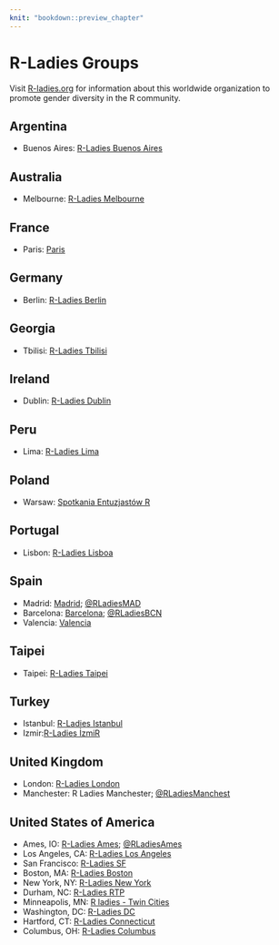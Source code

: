 ```yaml
---
knit: "bookdown::preview_chapter"
---
```


# R-Ladies Groups

Visit [R-ladies.org](https://rladies.org/) for information about this worldwide organization to promote
gender diversity in the R community.

## Argentina

  * Buenos Aires: [R-Ladies Buenos Aires](https://www.meetup.com/rladies-buenos-aires/)

## Australia

  * Melbourne: [R-Ladies Melbourne](https://www.meetup.com/R-Ladies-Melbourne/)
  
## France

  * Paris: [Paris](https://www.meetup.com/rladies-paris/)
  
## Germany

  * Berlin: [R-Ladies Berlin](https://www.meetup.com/rladies-berlin/)
  
## Georgia
 
  * Tbilisi: [R-Ladies Tbilisi](https://www.meetup.com/R-Ladies-Tbilisi/)
  
## Ireland

  * Dublin: [R-Ladies Dublin](https://www.meetup.com/R-Ladies-Dublin/)
  
## Peru

  * Lima: [R-Ladies Lima](https://twitter.com/RLadiesLima)
  
## Poland

  * Warsaw: [Spotkania Entuzjastów R](https://www.meetup.com/Spotkania-Entuzjastow-R-Warsaw-R-Users-Group-Meetup/)

## Portugal

  * Lisbon: [R-Ladies Lisboa](https://www.meetup.com/R-Ladies-Lisboa/)
  
## Spain

  * Madrid: [Madrid](https://www.meetup.com/rladies-madrid); [@RLadiesMAD](https://twitter.com/RLadiesMAD)
  * Barcelona: [Barcelona](https://www.meetup.com/es-ES/rladies-barcelona/); [@RLadiesBCN](https://twitter.com/rladiesbcn)
  * Valencia: [Valencia](https://twitter.com/RLadiesValencia)

## Taipei

  * Taipei: [R-Ladies Taipei](https://www.meetup.com/R-Ladies-Taipei/)

## Turkey

  * Istanbul: [R-Ladies Istanbul](https://www.meetup.com/R-Ladies-Istanbul/)
  * Izmir:[R-Ladies İzmiR](https://www.meetup.com/R-Ladies-%C4%B0zmiR/)

## United Kingdom

  * London: [R-Ladies London](https://www.meetup.com/rladies-london/)
  * Manchester: R Ladies Manchester; [@RLadiesManchest](https://twitter.com/RLadiesManchest)

## United States of America

  * Ames, IO: [R-Ladies Ames](https://www.meetup.com/R-Ladies-Ames/events/235936204/); [@RLadiesAmes](https://twitter.com/RLadiesAmes)
  * Los Angeles, CA: [R-Ladies Los Angeles](https://www.meetup.com/rladies-la/)
  * San Francisco: [R-Ladies SF](https://www.meetup.com/rladies-san-francisco/)
  * Boston, MA: [R-Ladies Boston](https://www.meetup.com/R-Ladies-Boston/)
  * New York, NY: [R-Ladies New York](https://www.meetup.com/rladies-newyork/)
  * Durham, NC: [R-Ladies RTP](https://www.meetup.com/R-Ladies-RTP/)
  * Minneapolis, MN: [R ladies - Twin Cities](https://www.meetup.com/RLadiesTC/)
  * Washington, DC: [R-Ladies DC](https://www.meetup.com/rladies-dc/)
  * Hartford, CT: [R-Ladies Connecticut](https://www.meetup.com/rladies-connecticut/)
  * Columbus, OH: [R-Ladies Columbus](https://www.meetup.com/RLadies-Columbus/)
